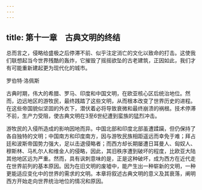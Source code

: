 ```yaml
---
---
---
```

title: 第十一章　古典文明的终结
---



总而言之，侵略给盛极之后停滞不前、似乎注定消亡的文化以致命的打击。这使我们联想起当今世界残酷的轰炸，它摧毁了摇摇欲坠的古老建筑，正因如此，我们才有可能重新建起更为现代化的城市。

罗伯特·洛佩斯

古典时期，伟大的希腊、罗马、印度和中国文明，在欧亚核心区后统治地位。然而，边远地区的游牧民，最终践踏了这些文明，从而根本改变了世界历史的进程。在这些帝国貌似坚固的外衣下，潜伏着必将导致衰微和最终崩溃的祸根。技术停滞不前，生产力受阻，使古典文明在3至6世纪遭到蛮族的猛烈冲击。

游牧民的入侵所造成的影响因地而异。中国北部和印度北部虽遭蹂躏，但仍保持了各自独特的文明；中国南方和印度南方，因与游牧民族相距遥远而幸免于难；拜占廷和波斯帝国势力强大，足以击退侵略者；而西方却长期屡遭日耳曼人、匈奴人、穆斯林、马札尔人和维金人的侵略，因此，其旧秩序遭到破坏的程度，比欧亚大陆其他地区远为严重。然而，具有讽刺意味的是，正是这种破坏，成为西方在近代走在世界前列的基本原因。因为在旧文明的废墟中，能产生出一种崭新的文明，一种更能适应变化中的世界的需求的文明。本章将叙述古典文明的意义及其衰落，阐明西方开始走向世界统治地位的情况和原因。